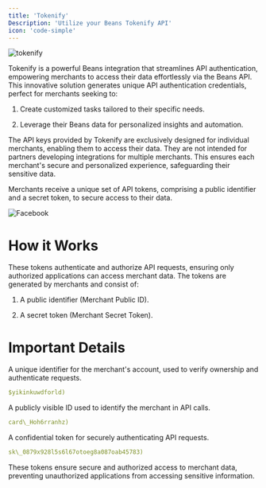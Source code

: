 ```yaml
---
title: 'Tokenify'
Description: 'Utilize your Beans Tokenify API'
icon: 'code-simple'
---
```


<Frame caption="tokenify">
  <img
    src="/assets/images/integrations/tokenify/hero.webp"
    style={{ borderRadius: '0.5rem' }}
    title="tokenify"
    alt="tokenify"
  />
</Frame>

Tokenify is a powerful Beans integration that streamlines API authentication, empowering merchants to access their data
effortlessly via the Beans API. This innovative solution generates unique API authentication credentials, perfect for
merchants seeking to:

1. Create customized tasks tailored to their specific needs.

2. Leverage their Beans data for personalized insights and automation.

<Warning>
  The API keys provided by Tokenify are exclusively designed for individual merchants, enabling them to access their
  data. They are not intended for partners developing integrations for multiple merchants. This ensures each merchant's
  secure and personalized experience, safeguarding their sensitive data.
</Warning>

Merchants receive a unique set of API tokens, comprising a public identifier and a secret token, to secure access to their data.

<Frame>
  <img src="/assets/images/integrations/tokenify/credentials.webp" alt="Facebook" style={{ borderRadius: '0.5rem' }} />
</Frame>

# How it Works

These tokens authenticate and authorize API requests, ensuring only authorized applications can access merchant data.
The tokens are generated by merchants and consist of:

1. A public identifier (Merchant Public ID).

2. A secret token (Merchant Secret Token).

# Important Details

<AccordionGroup>
<Accordion title= "Merchant Account Identifier"> 
A unique identifier for the merchant's account, used to verify ownership and authenticate requests.

```yaml
$yikinkuwdforld)
```

</Accordion>

<Accordion title= "Merchant Public ID">
 A publicly visible ID used to identify the merchant in API calls.

```yaml
card\_Hoh6rranhz)
```

</Accordion>
<Accordion title= "Merchant Secret Token">
 A confidential token for securely authenticating API requests.

```yaml
sk\_0879x928l5s6l67otoeg8a087oab45783)
```

</Accordion>
</AccordionGroup>
 These tokens ensure secure and authorized access to merchant data, preventing unauthorized applications from accessing sensitive information.
